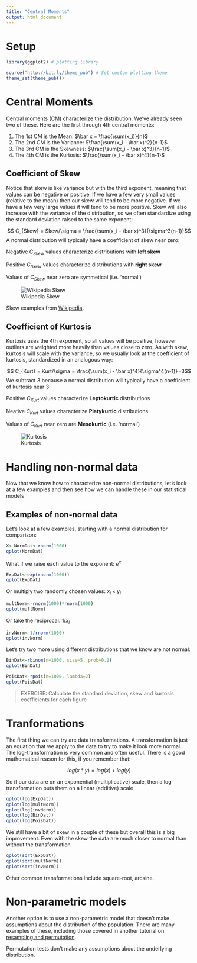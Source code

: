 ---
title: "Central Moments"
output: html_document
---

# Setup

```{r}
library(ggplot2) # plotting library

source("http://bit.ly/theme_pub") # Set custom plotting theme
theme_set(theme_pub())
```

# Central Moments

Central moments (CM) characterize the distribution. We've already seen two of these. 
Here are the first through 4th central moments:

  1. The 1st CM is the Mean: $\bar x = \frac{\sum(x_i)}{n}$
  2. The 2nd CM is the Variance: $\frac{\sum(x_i - \bar x)^2}{n-1}$ 
  3. The 3rd CM is the Skewness: $\frac{\sum(x_i - \bar x)^3}{n-1}$ 
  4. The 4th CM is the Kurtosis: $\frac{\sum(x_i - \bar x)^4}{n-1}$ 

## Coefficient of Skew

Notice that skew is like variance but with the third exponent, meaning that values 
can be negative or positive. If we have a few very small values (relative to the mean) 
then our skew will tend to be more negative. If we have a few very large values 
it will tend to be more positive. Skew will also increase with the variance of 
the distribution, so we often standardize using the standard deviation raised to 
the same exponent: 

$$ C_{Skew} = Skew/\sigma = \frac{\sum(x_i - \bar x)^3}{\sigma^3(n-1)}$$
A normal distribution will typically have a coefficient of skew near zero:

Negative $C_{Skew}$ values characterize distributions with **left skew**

Positive $C_{Skew}$ values characterize distributions with **right skew**

Values of $C_{Skew}$ near zero are symmetical (i.e. 'normal')

![Wikipedia Skew](Images/skew.png)

Skew examples from [Wikipedia](https://en.wikipedia.org/wiki/Skewness).

## Coefficient of Kurtosis

Kurtosis uses the 4th exponent, so all values will be positive, however outliers 
are weighted more heavily than values close to zero. As with skew, kurtosis will 
scale with the variance, so we usually look at the coefficient of kurtosis, 
standardized in an analogous way:

$$ C_{Kurt} = Kurt/\sigma = \frac{\sum(x_i - \bar x)^4}{\sigma^4(n-1)} -3$$
We subtract 3 because a normal distribution will typically have a coefficient of 
kurtosis near 3:

Positive $C_{Kurt}$ values characterize **Leptokurtic** distributions

Neative $C_{Kurt}$ values characterize **Platykurtic** distributions

Values of $C_{Kurt}$ near zero are **Mesokurtic** (i.e. 'normal')

![Kurtosis](Images/kurtosis.jpg)

# Handling non-normal data

Now that we know how to characterize non-normal distributions, let's look at 
a few examples and then see how we can handle these in our statistical models

## Examples of non-normal data

Let's look at a few examples, starting with a normal distribution for comparison:

```{r}
X<-NormDat<-rnorm(1000)
qplot(NormDat)
```

What if we raise each value to the exponent: $e^x$

```{r}
ExpDat<-exp(rnorm(1000))
qplot(ExpDat)
```

Or multiply two randomly chosen values: $x_i \times y_i$

```{r}
multNorm<-rnorm(1000)*rnorm(1000)
qplot(multNorm)
```

Or take the reciprocal: $1/x_i$

```{r}
invNorm<-1/rnorm(1000)
qplot(invNorm)
```

Let's try two more using different distributions that we know are not normal:

```{r}
BinDat<-rbinom(n=1000, size=5, prob=0.2)
qplot(BinDat)
```

```{r}
PoisDat<-rpois(n=1000, lambda=2)
qplot(PoisDat)
```


> EXERCISE: Calculate the standard deviation, skew and kurtosis coefficients 
for each figure

# Tranformations

The first thing we can try are data transformations. A transformation is just an 
equation that we apply to the data to try to make it look more normal. The 
log-transformation is very common and often useful. There is a good mathematical 
reason for this, if you remember that:

$$log(x*y) = log(x) + log(y)$$

So if our data are on an exponential (multiplicative) scale, then a 
log-transformation puts them on a linear (additive) scale

```{r}
qplot(log(ExpDat))
qplot(log(multNorm))
qplot(log(invNorm))
qplot(log(BinDat))
qplot(log(PoisDat))
```

We still have a bit of skew in a couple of these but overall this is a big 
improvement. Even with the skew the data are much closer to normal than without 
the transformation

```{r}
qplot(sqrt(ExpDat))
qplot(sqrt(multNorm))
qplot(sqrt(invNorm))
```

Other common transformations include square-root, arcsine.

# Non-parametric models

Another option is to use a non-parametric model that doesn't make assumptions 
about the distribution of the population. There are many examples of these, 
including those covered in another tutorial on [resampling and permutation](https://colauttilab.github.io/EcologyTutorials/bootstrap.html).

Permutation tests don't make any assumptions about the underlying distribution. 